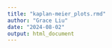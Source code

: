 ```yaml
---
title: "kaplan-meier_plots.rmd"
author: "Grace Liu"
date: "2024-08-02"
output: html_document
---
```

